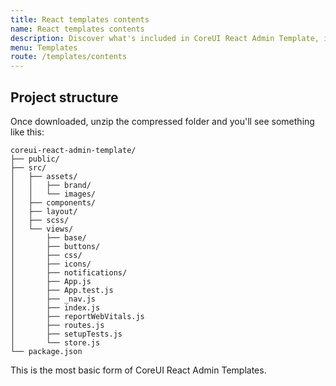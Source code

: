 ```yaml
---
title: React templates contents
name: React templates contents
description: Discover what's included in CoreUI React Admin Template, including our precompiled and source code flavors.
menu: Templates
route: /templates/contents
---
```


## Project structure

Once downloaded, unzip the compressed folder and you'll see something like this:

```text
coreui-react-admin-template/
├── public/
├── src/
│   ├── assets/
│   │   ├── brand/
│   │   └── images/
│   ├── components/
│   ├── layout/
│   ├── scss/
│   └── views/
│       ├── base/
│       ├── buttons/
│       ├── css/
│       ├── icons/
│       ├── notifications/
│       ├── App.js
│       ├── App.test.js
│       ├── _nav.js
│       ├── index.js
│       ├── reportWebVitals.js
│       ├── routes.js
│       ├── setupTests.js
│       └── store.js
└── package.json
```

This is the most basic form of CoreUI React Admin Templates.
